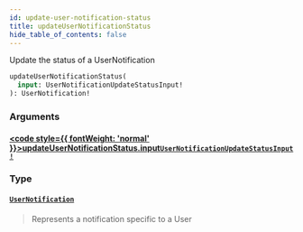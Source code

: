 ```yaml
---
id: update-user-notification-status
title: updateUserNotificationStatus
hide_table_of_contents: false
---
```








Update the status of a UserNotification

```graphql
updateUserNotificationStatus(
  input: UserNotificationUpdateStatusInput!
): UserNotification!
```


### Arguments

#### [<code style={{ fontWeight: 'normal' }}>updateUserNotificationStatus.<b>input</b></code>](#)<Bullet />[`UserNotificationUpdateStatusInput!`](/adminidentity/api/graphql-admin/reference/inputs/user-notification-update-status-input) <Badge class="secondary" text="non-null"/> <Badge class="secondary" text="input"/>
> 
> 

### Type

#### [`UserNotification`](/adminidentity/api/graphql-admin/reference/objects/user-notification) <Badge class="secondary" text="object"/>
> Represents a notification specific to a User
> 





